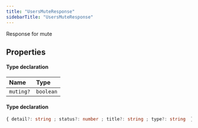 ```yaml
---
title: "UsersMuteResponse"
sidebarTitle: "UsersMuteResponse"
---
```


Response for mute

## Properties

<ResponseField name="data" type="Object">


#### Type declaration
</ResponseField>


| Name | Type |
| :------ | :------ |
| `muting?` | `boolean` |




<ResponseField name="errors" type="Object">


#### Type declaration

```ts
{ detail?: string ; status?: number ; title?: string ; type?: string  }[]
```
</ResponseField>

